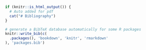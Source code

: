 
<!-- # References -->

```r
if (knitr::is_html_output()) {
  # Auto added for pdf
  cat("# Bibliography")
}
```


```{=latex}
\begin{footnotesize}
```
<!-- This is CLOSED in the file latex/after_body.tex -->

```r
# generate a BibTeX database automatically for some R packages
knitr::write_bib(c(
  .packages(), 'bookdown', 'knitr', 'rmarkdown'
), 'packages.bib')
```

